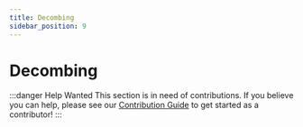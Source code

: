 ```yaml
---
title: Decombing
sidebar_position: 9
---
```


# Decombing

:::danger Help Wanted
This section is in need of contributions. If you believe you can help, please see our [Contribution Guide](../contribution-guide.mdx) to get started as a contributor!
:::
